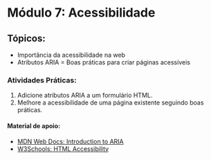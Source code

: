 # Módulo 7: Acessibilidade

## Tópicos:

- Importância da acessibilidade na web
- Atributos ARIA
= Boas práticas para criar páginas acessíveis

### Atividades Práticas:

1. Adicione atributos ARIA a um formulário HTML.
2. Melhore a acessibilidade de uma página existente seguindo boas práticas.

#### Material de apoio:

- [MDN Web Docs: Introduction to ARIA](https://developer.mozilla.org/en-US/docs/Web/Accessibility/ARIA)
- [W3Schools: HTML Accessibility](https://www.w3schools.com/html/html_accessibility.asp)
